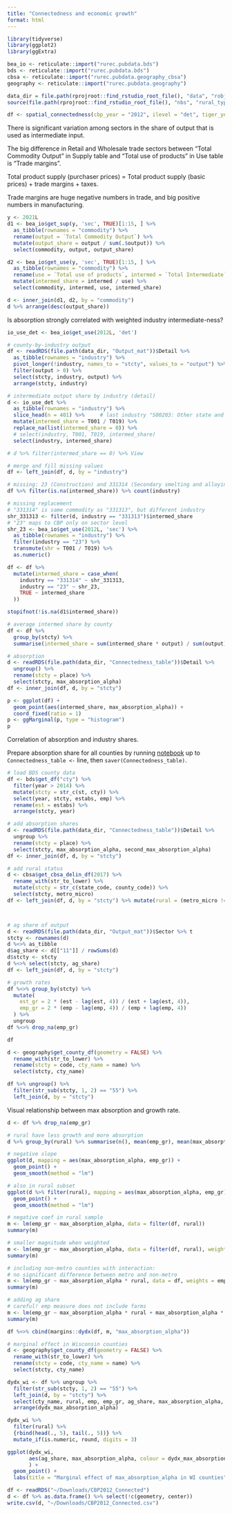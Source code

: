 ```yaml
---
title: "Connectedness and economic growth"
format: html
---
```


```r

library(tidyverse)
library(ggplot2)
library(ggExtra)

bea_io <- reticulate::import("rurec.pubdata.bds")
bds <- reticulate::import("rurec.pubdata.bds")
cbsa <- reticulate::import("rurec.pubdata.geography_cbsa")
geography <- reticulate::import("rurec.pubdata.geography")

data_dir = file.path(rprojroot::find_rstudio_root_file(), "data", "robjs")
source(file.path(rprojroot::find_rstudio_root_file(), "nbs", "rural_typology_r_functions.R"))

```

```r

df <- spatial_connectedness(cbp_year = "2012", ilevel = "det", tiger_year = "2020", impedance = hyper_impedance_mat("2020"))


```



There is significant variation among sectors in the share of output that is used as intermediate input.

The big difference in Retail and Wholesale trade sectors between "Total Commodity Output" in Supply table and "Total use of products" in Use table is "Trade margins".

Total product supply (purchaser prices) = Total product supply (basic prices) + trade margins + taxes.

Trade margins are huge negative numbers in trade, and big positive numbers in manufacturing.


```r
y <- 2021L
d1 <- bea_io$get_sup(y, 'sec', TRUE)[1:15, ] %>%
  as_tibble(rownames = "commodity") %>%
  rename(output = `Total Commodity Output`) %>%
  mutate(output_share = output / sum(.$output)) %>%
  select(commodity, output, output_share)

d2 <- bea_io$get_use(y, 'sec', TRUE)[1:15, ] %>%
  as_tibble(rownames = "commodity") %>%
  rename(use = `Total use of products`, intermed = `Total Intermediate`) %>%
  mutate(intermed_share = intermed / use) %>%
  select(commodity, intermed, use, intermed_share)

d <- inner_join(d1, d2, by = "commodity")
d %>% arrange(desc(output_share))
```


Is absorption strongly correlated with weighted industry intermediate-ness?

```r
io_use_det <- bea_io$get_use(2012L, 'det')
```



```r
# county-by-industry output
df <- readRDS(file.path(data_dir, "Output_mat"))$Detail %>% 
  as_tibble(rownames = "industry") %>%
  pivot_longer(!industry, names_to = "stcty", values_to = "output") %>%
  filter(output > 0) %>%
  select(stcty, industry, output) %>%
  arrange(stcty, industry)

# intermediate output share by industry (detail)
d <- io_use_det %>%
  as_tibble(rownames = "industry") %>%
  slice_head(n = 401) %>%     # last industry "S00203: Other state and local government enterprises"
  mutate(intermed_share = T001 / T019) %>% 
  replace_na(list(intermed_share = 0)) %>%
  # select(industry, T001, T019, intermed_share)
  select(industry, intermed_share)

# d %>% filter(intermed_share == 0) %>% View

# merge and fill missing values
df <- left_join(df, d, by = "industry")

# missing: 23 (Construction) and 331314 (Secondary smelting and alloying of aluminum)
df %>% filter(is.na(intermed_share)) %>% count(industry)

# missing replacement
# "331314" is same commodity as "331313", but different industry
shr_331313 <- filter(d, industry == "331313")$intermed_share
# "23" maps to CBP only on sector level
shr_23 <- bea_io$get_use(2012L, 'sec') %>% 
  as_tibble(rownames = "industry") %>%
  filter(industry == "23") %>%
  transmute(shr = T001 / T019) %>%
  as.numeric()

df <- df %>%
  mutate(intermed_share = case_when(
    industry == "331314" ~ shr_331313,
    industry == "23" ~ shr_23,
    TRUE ~ intermed_share
  ))

stopifnot(!is.na(d1$intermed_share))

# average intermed share by county
df <- df %>% 
  group_by(stcty) %>% 
  summarise(intermed_share = sum(intermed_share * output) / sum(output))

# absorption
d <- readRDS(file.path(data_dir, "Connectedness_table"))$Detail %>%
  ungroup() %>%
  rename(stcty = place) %>%
  select(stcty, max_absorption_alpha)
df <- inner_join(df, d, by = "stcty")

p <- ggplot(df) + 
  geom_point(aes(intermed_share, max_absorption_alpha)) +
  coord_fixed(ratio = 1)
p <- ggMarginal(p, type = "histogram")
p
```





Correlation of absorption and industry shares.


Prepare absorption share for all counties by running [notebook](national_connectedness.Rmd) up to `Connectedness_table <-` line, then `saver(Connectedness_table)`.


```r

# load BDS county data
df <- bds$get_df("cty") %>%
  filter(year > 2014) %>%
  mutate(stcty = str_c(st, cty)) %>%
  select(year, stcty, estabs, emp) %>%
  rename(est = estabs) %>%
  arrange(stcty, year)

# add absorption shares
d <- readRDS(file.path(data_dir, "Connectedness_table"))$Detail %>%
  ungroup %>%
  rename(stcty = place) %>%
  select(stcty, max_absorption_alpha, second_max_absorption_alpha)
df <- inner_join(df, d, by = "stcty")

# add rural status
d <- cbsa$get_cbsa_delin_df(2017) %>%
  rename_with(str_to_lower) %>%
  mutate(stcty = str_c(state_code, county_code)) %>%
  select(stcty, metro_micro)
df <- left_join(df, d, by = "stcty") %>% mutate(rural = (metro_micro != "metro") %>% replace_na(TRUE))



# ag share of output
d <- readRDS(file.path(data_dir, "Output_mat"))$Sector %>% t
stcty <- rownames(d)
d %<>% as_tibble
d$ag_share <- d[["11"]] / rowSums(d)
d$stcty <- stcty
d %<>% select(stcty, ag_share)
df <- left_join(df, d, by = "stcty")

# growth rates
df %<>% group_by(stcty) %>% 
  mutate(
    est_gr = 2 * (est - lag(est, 4)) / (est + lag(est, 4)),
    emp_gr = 2 * (emp - lag(emp, 4)) / (emp + lag(emp, 4))
  ) %>% 
  ungroup
df %<>% drop_na(emp_gr)

df

```


```r
d <- geography$get_county_df(geometry = FALSE) %>%
  rename_with(str_to_lower) %>%
  rename(stcty = code, cty_name = name) %>%
  select(stcty, cty_name)

df %>% ungroup() %>%
  filter(str_sub(stcty, 1, 2) == "55") %>%
  left_join(d, by = "stcty")
```



Visual relationship between max absorption and growth rate.

```r

d <- df %>% drop_na(emp_gr)

# rural have less growth and more absorption
d %>% group_by(rural) %>% summarise(n(), mean(emp_gr), mean(max_absorption_alpha))

# negative slope
ggplot(d, mapping = aes(max_absorption_alpha, emp_gr)) +
  geom_point() +
  geom_smooth(method = "lm")

# also in rural subset
ggplot(d %>% filter(rural), mapping = aes(max_absorption_alpha, emp_gr)) +
  geom_point() +
  geom_smooth(method = "lm")


```


```r
# negative coef in rural sample
m <- lm(emp_gr ~ max_absorption_alpha, data = filter(df, rural))
summary(m)

# smaller magnitude when weighted
m <- lm(emp_gr ~ max_absorption_alpha, data = filter(df, rural), weights = emp)
summary(m)

# including non-metro counties with interaction: 
# no significant difference between metro and non-metro
m <- lm(emp_gr ~ max_absorption_alpha * rural, data = df, weights = emp)
summary(m)

# adding ag share
# careful! emp measure does not include farms
m <- lm(emp_gr ~ max_absorption_alpha * rural + max_absorption_alpha * ag_share, data = df, weights = emp)
summary(m)

```


```r
df %<>% cbind(margins::dydx(df, m, "max_absorption_alpha"))

# marginal effect in Wisconsin counties
d <- geography$get_county_df(geometry = FALSE) %>%
  rename_with(str_to_lower) %>%
  rename(stcty = code, cty_name = name) %>%
  select(stcty, cty_name)

dydx_wi <- df %>% ungroup %>%
  filter(str_sub(stcty, 1, 2) == "55") %>%
  left_join(d, by = "stcty") %>%
  select(cty_name, rural, emp, emp_gr, ag_share, max_absorption_alpha, dydx_max_absorption_alpha) %>%
  arrange(dydx_max_absorption_alpha)

dydx_wi %>%
  filter(rural) %>%
  {rbind(head(., 5), tail(., 5))} %>%
  mutate_if(is.numeric, round, digits = 3)

ggplot(dydx_wi, 
       aes(ag_share, max_absorption_alpha, colour = dydx_max_absorption_alpha, shape = rural)
       ) +
  geom_point() +
  labs(title = "Marginal effect of max_absorption_alpha in WI counties")


```




```r
df <- readRDS("~/Downloads/CBP2012_Connected")
d <- df %>% as.data.frame() %>% select(!c(geometry, center))
write.csv(d, "~/Downloads/CBP2012_Connected.csv")
  
```

